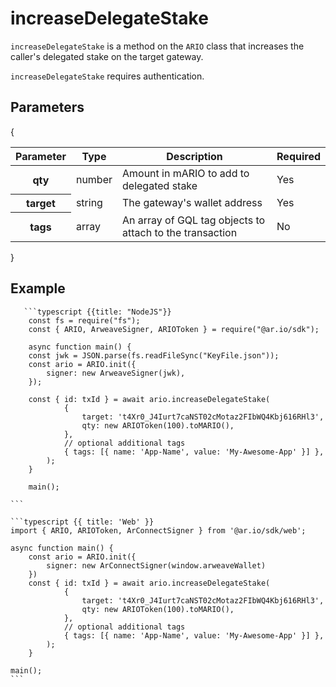 
<HeroPattern />

# increaseDelegateStake

`increaseDelegateStake` is a method on the `ARIO` class that increases the caller's delegated stake on the target gateway.

`increaseDelegateStake` requires authentication.

## Parameters

{
<div style={{ textAlign: 'center' }}>
  <table className="inline-table">
    <thead>
      <tr>
        <th>Parameter</th>
        <th>Type</th>
        <th>Description</th>
        <th>Required</th>
      </tr>
    </thead>
    <tbody>
      <tr>
        <th>qty</th>
        <td>number</td>
        <td>Amount in mARIO to add to delegated stake</td>
        <td>Yes</td>
      </tr>
      <tr>
        <th>target</th>
        <td>string</td>
        <td>The gateway's wallet address</td>
        <td>Yes</td>
      </tr>
      <tr>
        <th>tags</th>
        <td>array</td>
        <td>An array of GQL tag objects to attach to the transaction</td>
        <td>No</td>
      </tr>
    </tbody>
  </table>
</div>
}

## Example

<CodeGroup title="increaseDelegateStake">

       ```typescript {{title: "NodeJS"}}
        const fs = require("fs");
        const { ARIO, ArweaveSigner, ARIOToken } = require("@ar.io/sdk");

        async function main() {
        const jwk = JSON.parse(fs.readFileSync("KeyFile.json"));
        const ario = ARIO.init({
            signer: new ArweaveSigner(jwk),
        });

        const { id: txId } = await ario.increaseDelegateStake(
                {
                    target: 't4Xr0_J4Iurt7caNST02cMotaz2FIbWQ4Kbj616RHl3',
                    qty: new ARIOToken(100).toMARIO(),
                },
                // optional additional tags
                { tags: [{ name: 'App-Name', value: 'My-Awesome-App' }] },
            );
        }

        main();

    ```

    ```typescript {{ title: 'Web' }}
    import { ARIO, ARIOToken, ArConnectSigner } from '@ar.io/sdk/web';

    async function main() {
        const ario = ARIO.init({
            signer: new ArConnectSigner(window.arweaveWallet)
        })
        const { id: txId } = await ario.increaseDelegateStake(
                {
                    target: 't4Xr0_J4Iurt7caNST02cMotaz2FIbWQ4Kbj616RHl3',
                    qty: new ARIOToken(100).toMARIO(),
                },
                // optional additional tags
                { tags: [{ name: 'App-Name', value: 'My-Awesome-App' }] },
            );
        }

    main();
    ```

</CodeGroup>
